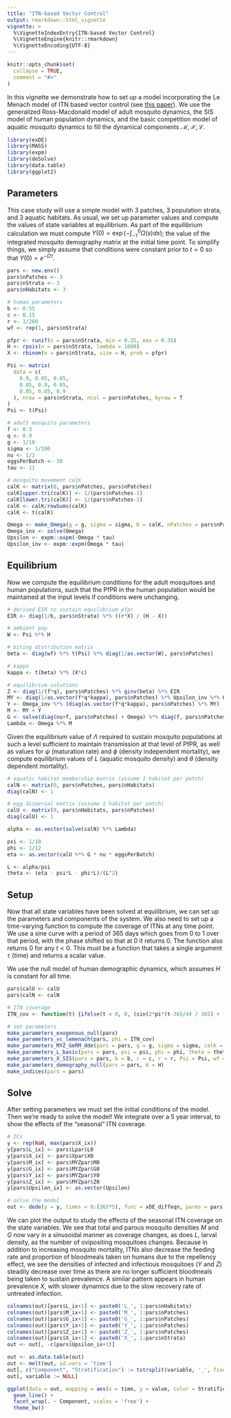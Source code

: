 ```yaml
---
title: "ITN-based Vector Control"
output: rmarkdown::html_vignette
vignette: >
  %\VignetteIndexEntry{ITN-based Vector Control}
  %\VignetteEngine{knitr::rmarkdown}
  %\VignetteEncoding{UTF-8}
---
```


```r
knitr::opts_chunk$set(
  collapse = TRUE,
  comment = "#>"
)
```

In this vignette we demonstrate how to set up a model incorporating the Le Menach model of ITN based vector control (see [this paper](https://malariajournal.biomedcentral.com/articles/10.1186/1475-2875-6-10)). We use the generalized Ross-Macdonald model of adult mosquito dynamics, the SIS model of human population dynamics, and the basic competition model of aquatic mosquito dynamics to fill the dynamical components $\mathcal{M}, \mathcal{X}, \mathcal{L}$.

```r
library(exDE)
library(MASS)
library(expm)
library(deSolve)
library(data.table)
library(ggplot2)
```

## Parameters

This case study will use a simple model with 3 patches, 3 population strata, and 3 aquatic habitats. As usual, we set up parameter values and compute the values of state variables at equilibrium. As part of the equilibrium calculation we must compute $\Upsilon(0) = \exp\left(-\int_{-\tau}^{0} \Omega(s) ds \right)$; the value of the integrated mosquito demography matrix at the initial time point. To simplify things, we simply assume that conditions were constant prior to $t=0$ so that $\Upsilon(0) = e^{-\Omega\tau}$.

```r
pars <- new.env()
pars$nPatches <- 3
pars$nStrata <- 3
pars$nHabitats <- 3

# human parameters
b <- 0.55
c <- 0.15
r <- 1/200
wf <- rep(1, pars$nStrata)

pfpr <- runif(n = pars$nStrata, min = 0.25, max = 0.35)
H <- rpois(n = pars$nStrata, lambda = 1000)
X <- rbinom(n = pars$nStrata, size = H, prob = pfpr)

Psi <- matrix(
  data = c(
    0.9, 0.05, 0.05,
    0.05, 0.9, 0.05,
    0.05, 0.05, 0.9
  ), nrow = pars$nStrata, ncol = pars$nPatches, byrow = T
)
Psi <- t(Psi)

# adult mosquito parameters
f <- 0.3
q <- 0.9
g <- 1/10
sigma <- 1/100
nu <- 1/2
eggsPerBatch <- 30
tau <- 11

# mosquito movement calK
calK <- matrix(0, pars$nPatches, pars$nPatches)
calK[upper.tri(calK)] <- 1/(pars$nPatches-1)
calK[lower.tri(calK)] <- 1/(pars$nPatches-1)
calK <- calK/rowSums(calK)
calK <- t(calK)

Omega <- make_Omega(g = g, sigma = sigma, K = calK, nPatches = pars$nPatches)
Omega_inv <- solve(Omega)
Upsilon <- expm::expm(-Omega * tau)
Upsilon_inv <- expm::expm(Omega * tau)
```

## Equilibrium

Now we compute the equilibrium conditions for the adult mosquitoes and human populations, such that the PfPR in the human population would be maintained at the input levels if conditions were unchanging.

```r
# derived EIR to sustain equilibrium pfpr
EIR <- diag(1/b, pars$nStrata) %*% ((r*X) / (H - X))

# ambient pop
W <- Psi %*% H

# biting distribution matrix
beta <- diag(wf) %*% t(Psi) %*% diag(1/as.vector(W), pars$nPatches)

# kappa
kappa <- t(beta) %*% (X*c)

# equilibrium solutions
Z <- diag(1/(f*q), pars$nPatches) %*% ginv(beta) %*% EIR
MY <- diag(1/as.vector(f*q*kappa), pars$nPatches) %*% Upsilon_inv %*% Omega %*% Z
Y <- Omega_inv %*% (diag(as.vector(f*q*kappa), pars$nPatches) %*% MY)
M <- MY + Y
G <- solve(diag(nu+f, pars$nPatches) + Omega) %*% diag(f, pars$nPatches) %*% M
Lambda <- Omega %*% M
```

Given the equilibrium value of $\Lambda$ required to sustain mosquito populations at such a level sufficient to maintain transmission at that level of PfPR, as well as values for $\psi$ (maturation rate) and $\phi$ (density independent mortality), we compute equilibrium values of $L$ (aquatic mosquito density) and $\theta$ (density dependent mortality).

```r
# aquatic habitat membership matrix (assume 1 habitat per patch)
calN <- matrix(0, pars$nPatches, pars$nHabitats)
diag(calN) <- 1

# egg dispersal matrix (assume 1 habitat per patch)
calU <- matrix(0, pars$nHabitats, pars$nPatches)
diag(calU) <- 1

alpha <- as.vector(solve(calN) %*% Lambda)

psi <- 1/10
phi <- 1/12
eta <- as.vector(calU %*% G * nu * eggsPerBatch)

L <- alpha/psi
theta <- (eta - psi*L - phi*L)/(L^2)
```

## Setup

Now that all state variables have been solved at equilibrium, we can set up the parameters and components of the system. We also need to set up a time-varying function to compute the coverage of ITNs at any time point. We use a sine curve with a period of 365 days which goes from 0 to 1 over that period, with the phase shifted so that at 0 it returns 0. The function also returns 0 for any $t<0$. This must be a function that takes a single argument `t` (time) and returns a scalar value.

We use the null model of human demographic dynamics, which assumes $H$ is constant for all time.

```r
pars$calU <- calU
pars$calN <- calN

# ITN coverage
ITN_cov <- function(t) {ifelse(t < 0, 0, (sin(2*pi*(t-365/4) / 365) + 1) / 2)}

# set parameters
make_parameters_exogenous_null(pars)
make_parameters_vc_lemenach(pars, phi = ITN_cov)
make_parameters_MYZ_GeRM_dde(pars = pars, g = g, sigma = sigma, calK = calK, f = f, q = q, nu = nu, eggsPerBatch = eggsPerBatch, tau = tau, M0 = M, G0 = G, Y0 = Y, Z0 = Z)
make_parameters_L_basic(pars = pars, psi = psi, phi = phi, theta = theta, L0 = L)
make_parameters_X_SIS(pars = pars, b = b, c = c, r = r, Psi = Psi, wf = wf, X0 = X)
make_parameters_demography_null(pars = pars, H = H)
make_indices(pars = pars)
```

## Solve

After setting parameters we must set the initial conditions of the model. Then we're ready to solve the model! We integrate over a 5 year interval, to show the effects of the "seasonal" ITN coverage.

```r
# ICs
y <- rep(NaN, max(pars$X_ix))
y[pars$L_ix] <- pars$Lpar$L0
y[pars$X_ix] <- pars$Xpar$X0
y[pars$M_ix] <- pars$MYZpar$M0
y[pars$G_ix] <- pars$MYZpar$G0
y[pars$Y_ix] <- pars$MYZpar$Y0
y[pars$Z_ix] <- pars$MYZpar$Z0
y[pars$Upsilon_ix] <- as.vector(Upsilon)

# solve the model
out <- dede(y = y, times = 0:(365*5), func = xDE_diffeqn, parms = pars)
```

We can plot the output to study the effects of the seasonal ITN coverage on the state variables. We see that total and parous mosquito densities $M$ and $G$ now vary in a sinusoidal manner as coverage changes, as does $L$, larval density, as the number of ovipositing mosquitoes changes. Because in addition to increasing mosquito mortality, ITNs also decrease the feeding rate and proportion of bloodmeals taken on humans due to the repellency effect, we see the densities of infected and infectious mosquitoes ($Y$ and $Z$) steadily decrease over time as there are no longer sufficient bloodmeals being taken to sustain prevalence. A similar pattern appears in human prevalence $X$, with slower dynamics due to the slow recovery rate of untreated infection.

```r
colnames(out)[pars$L_ix+1] <- paste0('L_', 1:pars$nHabitats)
colnames(out)[pars$M_ix+1] <- paste0('M_', 1:pars$nPatches)
colnames(out)[pars$G_ix+1] <- paste0('G_', 1:pars$nPatches)
colnames(out)[pars$Y_ix+1] <- paste0('Y_', 1:pars$nPatches)
colnames(out)[pars$Z_ix+1] <- paste0('Z_', 1:pars$nPatches)
colnames(out)[pars$X_ix+1] <- paste0('X_', 1:pars$nStrata)
out <- out[, -c(pars$Upsilon_ix+1)]

out <- as.data.table(out)
out <- melt(out, id.vars = 'time')
out[, c("Component", "Stratification") := tstrsplit(variable, '_', fixed = TRUE)]
out[, variable := NULL]

ggplot(data = out, mapping = aes(x = time, y = value, color = Stratification)) +
  geom_line() +
  facet_wrap(. ~ Component, scales = 'free') +
  theme_bw()
```
